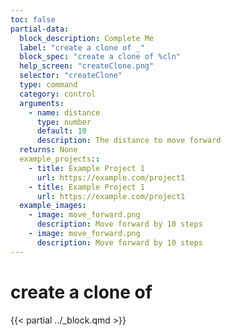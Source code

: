 ```yaml
---
toc: false
partial-data:
  block_description: Complete Me
  label: "create a clone of _"
  block_spec: "create a clone of %cln"
  help_screen: "createClone.png"
  selector: "createClone"
  type: command
  category: control
  arguments:
    - name: distance
      type: number
      default: 10
      description: The distance to move forward
  returns: None
  example_projects::
    - title: Example Project 1
      url: https://example.com/project1
    - title: Example Project 1
      url: https://example.com/project1
  example_images:
    - image: move_forward.png
      description: Move forward by 10 steps
    - image: move_forward.png
      description: Move forward by 10 steps
---
```


# create a clone of {.unnumbered}

{{< partial ../_block.qmd >}}
